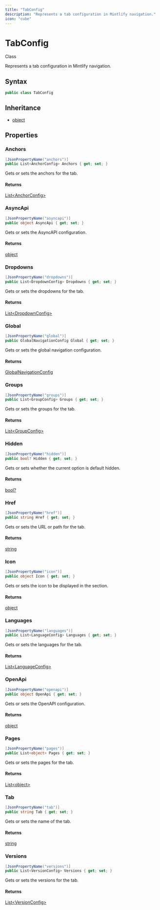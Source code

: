 ```yaml
---
title: "TabConfig"
description: "Represents a tab configuration in Mintlify navigation."
icon: "cube"
---
```


# TabConfig

<Badge variant="outline">Class</Badge>

Represents a tab configuration in Mintlify navigation.

## Syntax

```csharp
public class TabConfig
```

## Inheritance

- [object](https://learn.microsoft.com/dotnet/api/system.object)

## Properties

### Anchors

```csharp
[JsonPropertyName("anchors")]
public List<AnchorConfig> Anchors { get; set; }
```

Gets or sets the anchors for the tab.

#### Returns

[List&lt;AnchorConfig&gt;](https://learn.microsoft.com/dotnet/api/system.collections.generic.list-1)

### AsyncApi

```csharp
[JsonPropertyName("asyncapi")]
public object AsyncApi { get; set; }
```

Gets or sets the AsyncAPI configuration.

#### Returns

[object](https://learn.microsoft.com/dotnet/api/system.object)

### Dropdowns

```csharp
[JsonPropertyName("dropdowns")]
public List<DropdownConfig> Dropdowns { get; set; }
```

Gets or sets the dropdowns for the tab.

#### Returns

[List&lt;DropdownConfig&gt;](https://learn.microsoft.com/dotnet/api/system.collections.generic.list-1)

### Global

```csharp
[JsonPropertyName("global")]
public GlobalNavigationConfig Global { get; set; }
```

Gets or sets the global navigation configuration.

#### Returns

[GlobalNavigationConfig](/api-reference/cloudnimble/easyaf/codegen/mintlify/models/globalnavigationconfig)

### Groups

```csharp
[JsonPropertyName("groups")]
public List<GroupConfig> Groups { get; set; }
```

Gets or sets the groups for the tab.

#### Returns

[List&lt;GroupConfig&gt;](https://learn.microsoft.com/dotnet/api/system.collections.generic.list-1)

### Hidden

```csharp
[JsonPropertyName("hidden")]
public bool? Hidden { get; set; }
```

Gets or sets whether the current option is default hidden.

#### Returns

[bool?](https://learn.microsoft.com/dotnet/api/system.boolean)

### Href

```csharp
[JsonPropertyName("href")]
public string Href { get; set; }
```

Gets or sets the URL or path for the tab.

#### Returns

[string](https://learn.microsoft.com/dotnet/api/system.string)

### Icon

```csharp
[JsonPropertyName("icon")]
public object Icon { get; set; }
```

Gets or sets the icon to be displayed in the section.

#### Returns

[object](https://learn.microsoft.com/dotnet/api/system.object)

### Languages

```csharp
[JsonPropertyName("languages")]
public List<LanguageConfig> Languages { get; set; }
```

Gets or sets the languages for the tab.

#### Returns

[List&lt;LanguageConfig&gt;](https://learn.microsoft.com/dotnet/api/system.collections.generic.list-1)

### OpenApi

```csharp
[JsonPropertyName("openapi")]
public object OpenApi { get; set; }
```

Gets or sets the OpenAPI configuration.

#### Returns

[object](https://learn.microsoft.com/dotnet/api/system.object)

### Pages

```csharp
[JsonPropertyName("pages")]
public List<object> Pages { get; set; }
```

Gets or sets the pages for the tab.

#### Returns

[List&lt;object&gt;](https://learn.microsoft.com/dotnet/api/system.collections.generic.list-1)

### Tab

```csharp
[JsonPropertyName("tab")]
public string Tab { get; set; }
```

Gets or sets the name of the tab.

#### Returns

[string](https://learn.microsoft.com/dotnet/api/system.string)

### Versions

```csharp
[JsonPropertyName("versions")]
public List<VersionConfig> Versions { get; set; }
```

Gets or sets the versions for the tab.

#### Returns

[List&lt;VersionConfig&gt;](https://learn.microsoft.com/dotnet/api/system.collections.generic.list-1)


